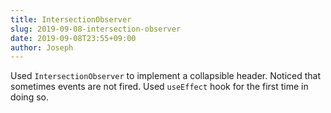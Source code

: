 ```yaml
---
title: IntersectionObserver
slug: 2019-09-08-intersection-observer
date: 2019-09-08T23:55+09:00
author: Joseph
---
```


Used `IntersectionObserver` to implement a collapsible header. Noticed that sometimes events are not fired. Used `useEffect` hook for the first time in doing so.